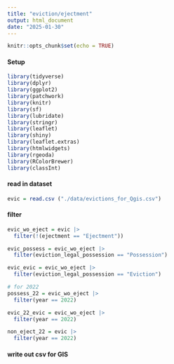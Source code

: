 ```yaml
---
title: "eviction/ejectment"
output: html_document
date: "2025-01-30"
---
```


```r
knitr::opts_chunk$set(echo = TRUE)
```

#### Setup

```r
library(tidyverse)
library(dplyr)
library(ggplot2)
library(patchwork)
library(knitr)
library(sf)
library(lubridate)
library(stringr)
library(leaflet)
library(shiny)
library(leaflet.extras)
library(htmlwidgets)
library(rgeoda)
library(RColorBrewer)
library(classInt)
```

#### read in dataset

```r
evic = read.csv ("./data/evictions_for_Qgis.csv")

```

#### filter

```r
evic_wo_eject = evic |>
  filter(!(ejectment == "Ejectment"))

evic_possess = evic_wo_eject |>
  filter(eviction_legal_possession == "Possession")

evic_evic = evic_wo_eject |>
  filter(eviction_legal_possession == "Eviction")

# for 2022
possess_22 = evic_wo_eject |>
  filter(year == 2022)

evic_22_evic = evic_wo_eject |>
  filter(year == 2022)

non_eject_22 = evic |>
  filter(year == 2022)
```

#### write out csv for GIS

```r


```

